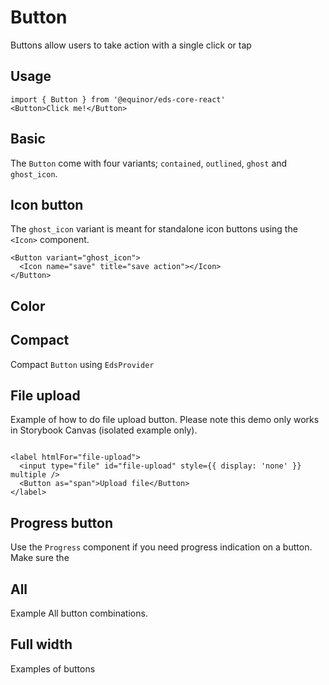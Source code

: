 


# Button 
Buttons allow users to take action with a single click or tap

<Links 
ariaUrl="https://www.w3.org/TR/wai-aria-practices/#button" 
figmaUrl="https://www.figma.com/file/0bGXR2sCwMVSDNyyzu5BXrO5/UI%E2%80%94User-Interface?node-id=17394%3A47297" 
documentationUrl="https://eds.equinor.com/0b0c666ab/p/83185a-button/b/86826a"
sourceUrl="https://github.com/equinor/design-system/tree/develop/packages/eds-core-react/src/components/Button"
npmUrl="https://www.npmjs.com/package/@equinor/eds-core-react/"
/>

<Story id="inputs-button--introduction" />
<PropsTable />


## Usage

```tsx
import { Button } from '@equinor/eds-core-react'
<Button>Click me!</Button>
```
## Basic

The `Button` come with four variants; `contained`, `outlined`, `ghost` and `ghost_icon`.
<Story id="inputs-button--basic" />

## Icon button

The `ghost_icon` variant is meant for standalone icon buttons using the `<Icon>` component.


<Story id="inputs-button--ghost-icon" />


```tsx
<Button variant="ghost_icon">
  <Icon name="save" title="save action"></Icon>
</Button>
```

## Color
<Story id="inputs-button--color"/>

## Compact

Compact `Button` using `EdsProvider`
<Story id="inputs-button--compact" />

## File upload

Example of how to do file upload button. Please note this demo only works in Storybook Canvas (isolated example only).

<Story id="inputs-button--file-upload" />

```tsx

<label htmlFor="file-upload">
  <input type="file" id="file-upload" style={{ display: 'none' }} multiple />
  <Button as="span">Upload file</Button>
</label>
```

## Progress button

Use the `Progress` component if you need progress indication on a button. Make sure the 
<Story id="inputs-button--progress-button" />


## All

Example All button combinations. 

<Story id="inputs-button--all" />

## Full width

Examples of buttons
<Story id="inputs-button--full-width" />
